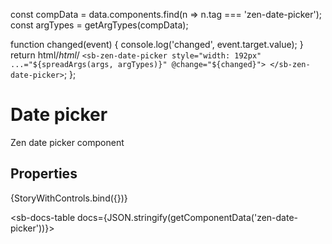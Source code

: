 
const compData = data.components.find(n => n.tag === 'zen-date-picker');
const argTypes = getArgTypes(compData);

<Meta title="Forms/Date picker" component="zen-date-picker" argTypes={argTypes} />

  function changed(event) {
    console.log('changed', event.target.value);
  }
  return html/*html*/ `
    <sb-zen-date-picker style="width: 192px" ...="${spreadArgs(args, argTypes)}" @change="${changed}">
    </sb-zen-date-picker>
  `;
};

# Date picker

Zen date picker component

## Properties

<Canvas>
  <Story
    name="default"
    args={{
      ...getDefaultArgs(argTypes),
    }}
  >
    {StoryWithControls.bind({})}
  </Story>
</Canvas>

<ArgsTable story="default" />

<sb-docs-table docs={JSON.stringify(getComponentData('zen-date-picker'))}></sb-docs-table>
